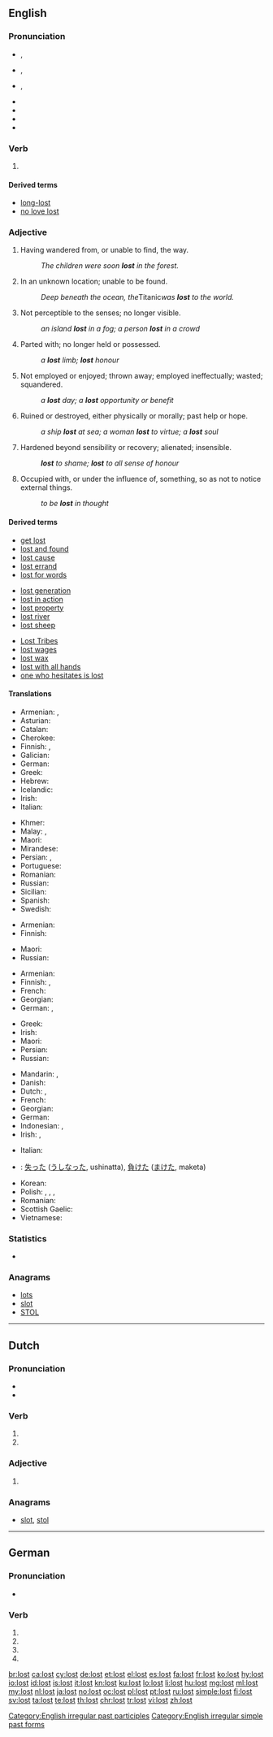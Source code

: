 {{also|łöst|løst}}
==English==

===Pronunciation===
* {{a|UK}} {{enPR|lŏst}}, {{IPA|/lɒst/|lang=en}}
* {{a|US}} {{enPR|lôst}}, {{IPA|/lɔst/|lang=en}}
* {{a|cot-caught}} {{enPR|läst}}, {{IPA|/lɑst/|lang=en}}
* {{audio|En-ca-lost.ogg|Audio (CA)|lang=en}}
* {{audio|en-us-lost.ogg|Audio (US)|lang=en}}
* {{audio|En-uk-lost.ogg|Audio (UK)|lang=en}}
* {{rhymes|ɒst|lang=en}}

===Verb===
{{head|en|verb form}}

# {{en-past of|lose}}

====Derived terms====
* [[long-lost]]
* [[no love lost]]

===Adjective===
{{en-adj|er|more}}

# Having wandered from, or unable to find, the way.
#: ''The children were soon '''lost''' in the forest.''
# In an unknown location; unable to be found.
#: ''Deep beneath the ocean, the ''Titanic'' was '''lost''' to the world.''
# Not perceptible to the senses; no longer visible.
#: ''an island '''lost''' in a fog; a person '''lost''' in a crowd''
# Parted with; no longer held or possessed.
#: ''a '''lost''' limb; '''lost''' honour''
# Not employed or enjoyed; thrown away; employed ineffectually; wasted; squandered.
#: ''a '''lost''' day; a '''lost''' opportunity or benefit''
# Ruined or destroyed, either physically or morally; past help or hope.
#: ''a ship '''lost''' at sea; a woman '''lost''' to virtue; a '''lost''' soul''
# Hardened beyond sensibility or recovery; alienated; insensible.
#: '''''lost''' to shame; '''lost''' to all sense of honour''
# Occupied with, or under the influence of, something, so as not to notice external things.
#: ''to be '''lost''' in thought''

====Derived terms====
{{rel-top3|Terms derived from ''lost'' (adjective)}}
* [[get lost]]
* [[lost and found]]
* [[lost cause]]
* [[lost errand]]
* [[lost for words]]
{{rel-mid3}}
* [[lost generation]]
* [[lost in action]]
* [[lost property]]
* [[lost river]]
* [[lost sheep]]
{{rel-mid3}}
* [[Lost Tribes]]
* [[lost wages]]
* [[lost wax]]
* [[lost with all hands]]
* [[one who hesitates is lost]]
{{rel-bottom}}

====Translations====
{{trans-top|unable to find one's way}}
* Armenian: {{t|hy|կորած|sc=Armn}}, {{t|hy|մոլորված|sc=Armn}}
* Asturian: {{t|ast|perdíu}}
* Catalan: {{t|ca|perdut}}
* Cherokee: {{t|chr|ᎤᎴᎾᎯᏛ|tr=ulenahidv|sc=Cher}}
* Finnish: {{t|fi|eksynyt}}, {{t|fi|eksyksissä}}
* Galician: {{t|gl|perdido}}
* German: {{t|de|verirrt}}
* Greek: {{t+|el|χαμένος|tr=chaménos}}
* Hebrew: {{t+|he|אבוד|m|tr=a'vud|sc=Hebr}}
* Icelandic: {{t+|is|týndur}}
* Irish: {{t|ga|ar strae}}
* Italian: {{t+|it|perso}}
{{trans-mid}}
* Khmer: {{t+|km|វង្វេង|tr=vʊəngveing|sc=Khmr}}
* Malay: {{t|ms|sesat}}, {{t|ms|hilang}}
* Maori: {{t|mi|ngaro}}
* Mirandese: {{t|mwl|perdidoso}}
* Persian: {{t+|fa|مفقود|tr=mafqud|sc=fa-Arab}}, {{t|fa|گم‌|tr=gom|sc=fa-Arab}}
* Portuguese: {{t+|pt|perdido}}
* Romanian: {{t+|ro|pierdut}}
* Russian: {{t+|ru|заблудиться|tr=zabludívšijsja|alt=заблудившийся|sc=Cyrl}}
* Sicilian: {{t+|scn|pirdutu}}
* Spanish: {{t+|es|perdido}}
* Swedish: {{t+|sv|vilse}}
{{trans-bottom}}

{{trans-top|unavailable}}
* Armenian: {{t|hy|անհասանելի|sc=Armn}}
* Finnish: {{t|fi|poissa}}
{{trans-mid}}
* Maori: {{t|mi|ngaro}}
* Russian: {{t+|ru|недоступный|tr=nedostúpnyj|sc=Cyrl}}
{{trans-bottom}}

{{trans-top|with location unknown}}
* Armenian: {{t|hy|կորուսյալ|sc=Armn}}
* Finnish: {{t|fi|kadonnut}}, {{t|fi|kadoksissa}}
* French: {{t+|fr|perdu}}
* Georgian: {{t-needed|ka}}
* German: {{t+|de|verschollen}}, {{t+|de|verloren}}
{{trans-mid}}
* Greek: {{t+|el|χαμένος|tr=chaménos}}
* Irish: {{t|ga|caillte}}
* Maori: {{t|mi|ngaro}}
* Persian: {{t+|fa|مفقود|tr=mafqud|sc=fa-Arab}}
* Russian: {{t+|ru|потерянный|tr=potérjannyj|sc=Cyrl}}
{{trans-bottom}}

{{checktrans-top}}
* Mandarin: {{t-check|cmn|失去}}, {{t-check|cmn|丢失}}
* Danish: {{t-check|da|tabt}}
* Dutch: {{t+check|nl|verloren}}, {{t+check|nl|verdwaald}}
* French: {{t+check|fr|perdu}}
* Georgian: {{t-check|ka|დაკარგული}}
* German: {{t+check|de|verloren}}
* Indonesian: {{t+check|id|hilang|alt=kehilangan}}, {{t+check|id|kalah}}
* Irish: {{t-check|ga|caillte}}, {{t-check|ga|easpach}}
{{trans-mid}}
* Italian: {{t+check|it|perso}}
* {{ttbc|ja}}: [[失った]] ([[うしなった]], ushinatta), [[負けた]] ([[まけた]], maketa)
* Korean: {{t-check|ko|잃다|tr=yi-reot-da|sc=Hang}}
* Polish: {{t-check|pl|zagubiony|m}}, {{t-check|pl|zagubiona|m}}, {{t-check|pl|zgubiony|m}}, {{t-check|pl|zgubiona|f}}
* Romanian: {{t+check|ro|pierdut}}
* Scottish Gaelic: {{t-check|gd|caillte}}
* Vietnamese: {{t-check|vi|bị mất}}
{{trans-bottom}}

===Statistics===
* {{rank|friends|forth|fire|379|lost|human|kept|business}}

===Anagrams===
* [[lots#English|lots]]
* [[slot#English|slot]]
* [[STOL#English|STOL]]

[[Category:English irregular past participles]]
[[Category:English irregular simple past forms]]

----

==Dutch==

===Pronunciation===
* {{audio|Nl-lost.ogg|Audio|lang=nl}}
* {{rhymes|ɔst|lang=nl}}

===Verb===
{{nl-verb-form}}

# {{nl-verb form of|p=23|n=sg|t=pres|m=ind|lossen}}
# {{nl-verb form of|n=pl|m=imp|lossen}}

===Adjective===
{{nl-adj-sup}}

# {{nl-adj form of|sup|los}}

===Anagrams===
* [[slot#Dutch|slot]], [[stol#Dutch|stol]]

----

==German==

===Pronunciation===
* {{IPA|/loːst/|lang=de}}

===Verb===
{{head|de|verb form}}

# {{de-verb form of|losen|2|s|g}}
# {{de-verb form of|losen|3|s|g}}
# {{de-verb form of|losen|2|p|g}}
# {{de-verb form of|losen|i|p}}

[[br:lost]]
[[ca:lost]]
[[cy:lost]]
[[de:lost]]
[[et:lost]]
[[el:lost]]
[[es:lost]]
[[fa:lost]]
[[fr:lost]]
[[ko:lost]]
[[hy:lost]]
[[io:lost]]
[[id:lost]]
[[is:lost]]
[[it:lost]]
[[kn:lost]]
[[ku:lost]]
[[lo:lost]]
[[li:lost]]
[[hu:lost]]
[[mg:lost]]
[[ml:lost]]
[[my:lost]]
[[nl:lost]]
[[ja:lost]]
[[no:lost]]
[[oc:lost]]
[[pl:lost]]
[[pt:lost]]
[[ru:lost]]
[[simple:lost]]
[[fi:lost]]
[[sv:lost]]
[[ta:lost]]
[[te:lost]]
[[th:lost]]
[[chr:lost]]
[[tr:lost]]
[[vi:lost]]
[[zh:lost]]